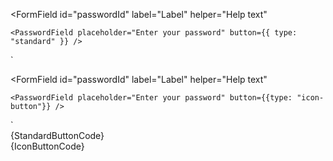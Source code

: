 
<FormField
	id="passwordId"
	label="Label"
	helper="Help text"
>
	<PasswordField placeholder="Enter your password" button={{ type: "standard" }} />
</FormField>
`

<FormField
	id="passwordId"
	label="Label"
	helper="Help text"
>
	<PasswordField placeholder="Enter your password" button={{type: "icon-button"}} />
</FormField>
`

<Section
	title="Standard Button ( default ) "
	contained={true}
	border={true}
	style={{ paddingRight: 0, paddingLeft: 0 }}
>
	<Preview wrapper={true}>
		<FormField id="passwordId" label="Label" helper="Help text">
			<PasswordField
				placeholder="Enter your password"
				button={{ type: "standard" }}
			/>
		</FormField>
	</Preview>
	<Snippet language="js">{StandardButtonCode}</Snippet>
</Section>

<Section
	title="Icon Button"
	contained={true}
	style={{ paddingRight: 0, paddingBottom: 0, paddingLeft: 0 }}
>
	<Preview wrapper={true}>
		<FormField id="passwordId" label="Label" helper="Help text">
			<PasswordField
				placeholder="Enter your password"
				button={{ type: "icon-button" }}
			/>
		</FormField>
	</Preview>
	<Snippet language="js">{IconButtonCode}</Snippet>
</Section>
